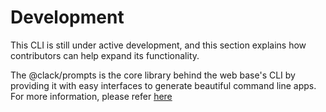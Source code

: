 # Development
This CLI is still under active development, and this section explains how contributors can help expand its functionality.

The @clack/prompts is the core library behind the web base's CLI by providing it with easy interfaces to generate beautiful command line apps.
For more information, please refer [here]("http://npmjs.com/package/@clack/prompts")